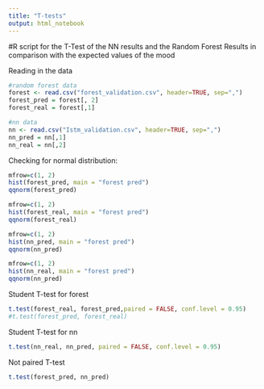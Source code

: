 ```yaml
---
title: "T-tests"
output: html_notebook
---
```


#R script for the T-Test of the NN results and the Random Forest Results in comparison with the expected values of the mood


Reading in the data
```r
#random forest data
forest <- read.csv("forest_validation.csv", header=TRUE, sep=",")
forest_pred = forest[, 2]
forest_real = forest[,1]

#nn data
nn <- read.csv("Istm_validation.csv", header=TRUE, sep=",")
nn_pred = nn[,1]
nn_real = nn[,2]
```

Checking for normal distribution:

```r
mfrow=c(1, 2)
hist(forest_pred, main = "forest pred")
qqnorm(forest_pred)

mfrow=c(1, 2)
hist(forest_real, main = "forest pred")
qqnorm(forest_real)

mfrow=c(1, 2)
hist(nn_pred, main = "forest pred")
qqnorm(nn_pred)

mfrow=c(1, 2)
hist(nn_real, main = "forest pred")
qqnorm(nn_pred)
```


Student T-test for forest
```r
t.test(forest_real, forest_pred,paired = FALSE, conf.level = 0.95)
#t.test(forest_pred, forest_real)
```


Student T-test for nn
```r
t.test(nn_real, nn_pred, paired = FALSE, conf.level = 0.95)
```

Not paired T-test
```r
t.test(forest_pred, nn_pred)
```